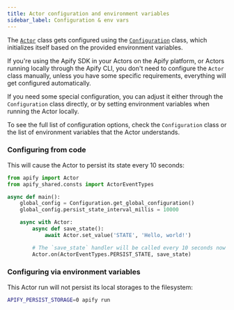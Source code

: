 ```yaml
---
title: Actor configuration and environment variables
sidebar_label: Configuration & env vars
---
```


The [`Actor`](../../reference/class/Actor) class gets configured using the [`Configuration`](../../reference/class/Configuration) class,
which initializes itself based on the provided environment variables.

If you're using the Apify SDK in your Actors on the Apify platform, or Actors running locally through the Apify CLI,
you don't need to configure the `Actor` class manually,
unless you have some specific requirements, everything will get configured automatically.

If you need some special configuration, you can adjust it either through the `Configuration` class directly,
or by setting environment variables when running the Actor locally.

To see the full list of configuration options, check the `Configuration` class
or the list of environment variables that the Actor understands.

### Configuring from code

This will cause the Actor to persist its state every 10 seconds:

```python title="src/main.py"
from apify import Actor
from apify_shared.consts import ActorEventTypes

async def main():
    global_config = Configuration.get_global_configuration()
    global_config.persist_state_interval_millis = 10000

    async with Actor:
        async def save_state():
            await Actor.set_value('STATE', 'Hello, world!')

        # The `save_state` handler will be called every 10 seconds now
        Actor.on(ActorEventTypes.PERSIST_STATE, save_state)
```

### Configuring via environment variables

This Actor run will not persist its local storages to the filesystem:

```bash
APIFY_PERSIST_STORAGE=0 apify run
```
